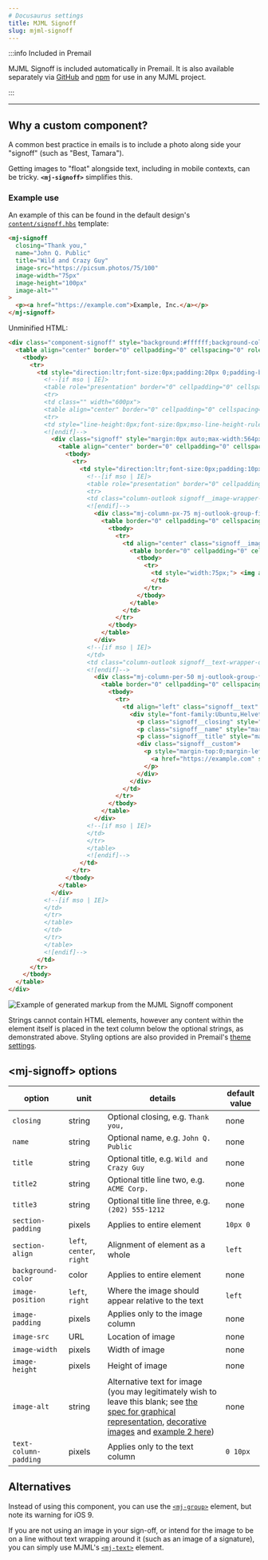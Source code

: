 ```yaml
---
# Docusaurus settings
title: MJML Signoff
slug: mjml-signoff
---
```



<!-- This component's documentation and README need to stay in sync. Make sure
     to make any updates here in both places:

     https://premail.dev/docs/components/mjml-signoff/
     https://github.com/premail/mjml-signoff/blob/main/README.md

     Should differences exist, the README is considered canonical as it is
     published to npm:
     https://www.npmjs.com/package/mjml-signoff
-->

:::info Included in Premail

MJML Signoff is included automatically in Premail. It is also available
separately via [GitHub](https://github.com/premail/mjml-signoff) and
[npm](https://www.npmjs.com/package/mjml-signoff) for use in any MJML project.

:::

---

## Why a custom component?

A common best practice in emails is to include a photo along side your "signoff"
(such as "Best, Tamara").

Getting images to "float" alongside text, including in mobile contexts, can be
tricky. **`<mj-signoff>`** simplifies this.

### Example use

An example of this can be found in the default design's
[`content/signoff.hbs`](https://github.com/premail/premail/tree/main/src/example/designs/_default/content/signoff.hbs)
template:

<Tabs>
<TabItem value="mjml" label="MJML">

<!-- prettier-ignore-start -->

```html
<mj-signoff
  closing="Thank you,"
  name="John Q. Public"
  title="Wild and Crazy Guy"
  image-src="https://picsum.photos/75/100"
  image-width="75px"
  image-height="100px"
  image-alt=""
>
  <p><a href="https://example.com">Example, Inc.</a></p>
</mj-signoff>
```

<!-- prettier-ignore-end -->

</TabItem>
<TabItem value="html" label="HTML">

<!-- prettier-ignore-start -->

Unminified HTML:

```html
<div class="component-signoff" style="background:#ffffff;background-color:#ffffff;margin:0px auto;max-width:600px;">
  <table align="center" border="0" cellpadding="0" cellspacing="0" role="presentation" style="background:#ffffff;background-color:#ffffff;width:100%;">
    <tbody>
      <tr>
        <td style="direction:ltr;font-size:0px;padding:20px 0;padding-bottom:18px;padding-left:18px;padding-right:18px;padding-top:0px;text-align:center;">
          <!--[if mso | IE]>
          <table role="presentation" border="0" cellpadding="0" cellspacing="0">
          <tr>
          <td class="" width="600px">
          <table align="center" border="0" cellpadding="0" cellspacing="0" class="signoff-outlook" role="presentation" style="width:564px;" width="564">
          <tr>
          <td style="line-height:0px;font-size:0px;mso-line-height-rule:exactly;">
          <![endif]-->
            <div class="signoff" style="margin:0px auto;max-width:564px;">
              <table align="center" border="0" cellpadding="0" cellspacing="0" role="presentation" style="width:100%;">
                <tbody>
                  <tr>
                    <td style="direction:ltr;font-size:0px;padding:10px 0;text-align:left;">
                      <!--[if mso | IE]>
                      <table role="presentation" border="0" cellpadding="0" cellspacing="0">
                      <tr>
                      <td class="column-outlook signoff__image-wrapper-outlook" style="vertical-align:top;width:75px;">
                      <![endif]-->
                        <div class="mj-column-px-75 mj-outlook-group-fix column signoff__image-wrapper" style="font-size:0px;text-align:left;direction:ltr;display:inline-block;vertical-align:top;width:100%;">
                          <table border="0" cellpadding="0" cellspacing="0" role="presentation" style="vertical-align:top;" width="100%">
                            <tbody>
                              <tr>
                                <td align="center" class="signoff__image" style="font-size:0px;padding:0;word-break:break-word;">
                                  <table border="0" cellpadding="0" cellspacing="0" role="presentation" style="border-collapse:collapse;border-spacing:0px;">
                                    <tbody>
                                      <tr>
                                        <td style="width:75px;"> <img alt=""height="100" src="https://picsum.photos/75/100" style="border:0;display:block;outline:none;text-decoration:none;height:100px;width:100%;font-size:13px;" width="75">
                                        </td>
                                      </tr>
                                    </tbody>
                                  </table>
                                </td>
                              </tr>
                            </tbody>
                          </table>
                        </div>
                      <!--[if mso | IE]>
                      </td>
                      <td class="column-outlook signoff__text-wrapper-outlook" style="vertical-align:top;width:282px;">
                      <![endif]-->
                        <div class="mj-column-per-50 mj-outlook-group-fix column signoff__text-wrapper" style="font-size:0px;text-align:left;direction:ltr;display:inline-block;vertical-align:top;width:100%;">
                          <table border="0" cellpadding="0" cellspacing="0" role="presentation" style="vertical-align:top;" width="100%">
                            <tbody>
                              <tr>
                                <td align="left" class="signoff__text" style="font-size:0px;padding:0 10px;word-break:break-word;">
                                  <div style="font-family:Ubuntu,Helvetica,Arial,sans-serif;font-size:13px;line-height:1;text-align:left;color:#000000;">
                                    <p class="signoff__closing" style="margin-top:0;margin-left:0;margin-right:0;margin-bottom:18px;font-size:18px;mso-line-height-rule:exactly;line-height:1;">Thank you,</p>
                                    <p class="signoff__name" style="margin-top:0;margin-left:0;margin-right:0;font-size:18px;margin-bottom:0;mso-line-height-rule:exactly;line-height:1;">John Q. Public</p>
                                    <p class="signoff__title" style="margin-top:0;margin-left:0;margin-right:0;font-size:18px;margin-bottom:0;mso-line-height-rule:exactly;line-height:1;">Wild and Crazy Guy</p>
                                    <div class="signoff__custom">
                                      <p style="margin-top:0;margin-left:0;margin-right:0;margin-bottom:18px;font-size:18px;mso-line-height-rule:exactly;line-height:1;">
                                        <a href="https://example.com" style="font-weight:bold;text-decoration:underline;color:purple;">Example, Inc.</a>
                                      </p>
                                    </div>
                                  </div>
                                </td>
                              </tr>
                            </tbody>
                          </table>
                        </div>
                      <!--[if mso | IE]>
                      </td>
                      </tr>
                      </table>
                      <![endif]-->
                    </td>
                  </tr>
                </tbody>
              </table>
            </div>
          <!--[if mso | IE]>
          </td>
          </tr>
          </table>
          </td>
          </tr>
          </table>
          <![endif]-->
        </td>
      </tr>
    </tbody>
  </table>
</div>
```

<!-- prettier-ignore-end -->

</TabItem>
<TabItem value="rendered" label="Rendered component">

![Example of generated markup from the MJML Signoff component](/img/mjml-signoff-screenshot.png)

</TabItem>
</Tabs>

Strings cannot contain HTML elements, however any content within the element
itself is placed in the text column below the optional strings, as demonstrated
above. Styling options are also provided in Premail's
[theme settings](/docs/overview/usage/explore-design-structure/#theme).

## <mj-signoff\> options

| option                | unit                      | details                                                                                                                                                                                                                                                                                                                                                                                                                                         | default value |
| --------------------- | ------------------------- | ----------------------------------------------------------------------------------------------------------------------------------------------------------------------------------------------------------------------------------------------------------------------------------------------------------------------------------------------------------------------------------------------------------------------------------------------- | ------------- |
| `closing`             | string                    | Optional closing, e.g. `Thank you,`                                                                                                                                                                                                                                                                                                                                                                                                             | none          |
| `name`                | string                    | Optional name, e.g. `John Q. Public`                                                                                                                                                                                                                                                                                                                                                                                                            | none          |
| `title`               | string                    | Optional title, e.g. `Wild and Crazy Guy`                                                                                                                                                                                                                                                                                                                                                                                                       | none          |
| `title2`              | string                    | Optional title line two, e.g. `ACME Corp.`                                                                                                                                                                                                                                                                                                                                                                                                      | none          |
| `title3`              | string                    | Optional title line three, e.g. `(202) 555-1212`                                                                                                                                                                                                                                                                                                                                                                                                | none          |
| `section-padding`     | pixels                    | Applies to entire element                                                                                                                                                                                                                                                                                                                                                                                                                       | `10px 0`      |
| `section-align`       | `left`, `center`, `right` | Alignment of element as a whole                                                                                                                                                                                                                                                                                                                                                                                                                 | `left`        |
| `background-color`    | color                     | Applies to entire element                                                                                                                                                                                                                                                                                                                                                                                                                       | none          |
| `image-position`      | `left`, `right`           | Where the image should appear relative to the text                                                                                                                                                                                                                                                                                                                                                                                              | `left`        |
| `image-padding`       | pixels                    | Applies only to the image column                                                                                                                                                                                                                                                                                                                                                                                                                | none          |
| `image-src`           | URL                       | Location of image                                                                                                                                                                                                                                                                                                                                                                                                                               | none          |
| `image-width`         | pixels                    | Width of image                                                                                                                                                                                                                                                                                                                                                                                                                                  | none          |
| `image-height`        | pixels                    | Height of image                                                                                                                                                                                                                                                                                                                                                                                                                                 | none          |
| `image-alt`           | string                    | Alternative text for image (you may legitimately wish to leave this blank; see [the spec for graphical representation](https://html.spec.whatwg.org/multipage/images.html#a-graphical-representation-of-some-of-the-surrounding-text), [decorative images](https://html.spec.whatwg.org/multipage/images.html#a-purely-decorative-image-that-doesn't-add-any-information) and [example 2 here](https://webaim.org/techniques/alttext/#context)) | none          |
| `text-column-padding` | pixels                    | Applies only to the text column                                                                                                                                                                                                                                                                                                                                                                                                                 | `0 10px`      |

## Alternatives

Instead of using this component, you can use the
[`<mj-group>`](https://documentation.mjml.io/#mj-group) element, but note its
warning for iOS 9.

If you are not using an image in your sign-off, or intend for the image to be on
a line without text wrapping around it (such as an image of a signature), you
can simply use MJML's [`<mj-text>`](https://documentation.mjml.io/#mj-text)
element.
